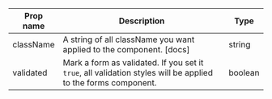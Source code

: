 | Prop name | Description | Type |
| --- | --- | --- |
| className | A string of all className you want applied to the component. [docs] | string |
| validated | Mark a form as validated. If you set it `true`, all validation styles will be applied to the forms component. | boolean |
